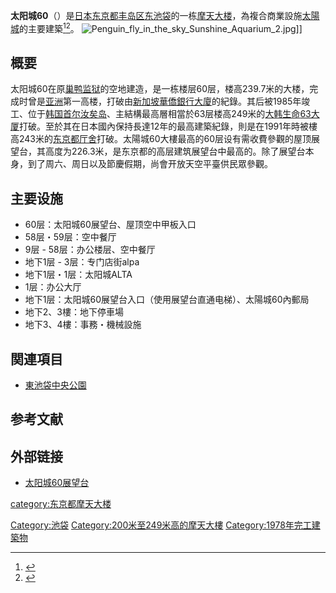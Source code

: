 {{Coord|35|43|45|N|139|43|05|E|display=title|region:JP-13_type:landmark_source:dewiki}}
{{Infobox Skyscraper
| building_name  = 太阳城60
| image          =
[[Image:Sunshine_60.JPG|250px]]
| caption        =
| year_highest   =
| year_end       =
| plural         =
| location       = {{JPN}}[[東京都|東京都]][[豐島區|豐島區]][[東池袋|東池袋]]
| coordinates    = {{coord|35|43|45|N|139|43|05|E}}
| status         = 完成
| groundbreaking =
| est-completion =
| start_date     = 1973年
| completion_date= 1978年
| opening        = 1978年4月
| destroyed      =
| use            = 综合用途
| antenna_spire  =
| roof           = 239.7米
| top_floor      = 226.3米
| floor_count    = 地上60層・地下4層、塔樓3層
| elevator_count = 41（東芝製33台、三菱製8台）
| cost           =
| floor_area     = 190,595平方米
| architect      = [[三菱地所|三菱地所]]
| engineer       = [[大城建設|大城建設]]等其他8社JV
| contractor     =
| developer      = 
| owner          = 株式會社太陽城
}}
{{japanese
| japanese=サンシャイン60
| kana=サンシャインろくじゅう
| romaji=Sanshain Rokujū}}
'''太阳城60'''（{{lang-ja|サンシャイン60}}）是[[日本|日本]][[东京都|东京都]][[丰岛区|丰岛区]][[东池袋|东池袋]]的一栋[[摩天大楼|摩天大楼]]，為複合商業設施[[太陽城_(東京)|太陽城]]的主要建築<ref name="S60 SCP">{{cite web |url=http://skyscraperpage.com/cities/?buildingID=1777 |title=Sunshine 60 |accessdate= |publisher=Skyscraperpage.com |archive-date=2013-06-30 |archive-url=https://www.webcitation.org/6HlFr6tP7?url=http://skyscraperpage.com/cities/?buildingID=1777 |dead-url=no }}</ref><ref name="S60 EMP">{{cite web |url=http://www.emporis.com/en/wm/bu/?id=sunshine60building-tokyo-japan |title=Sunshine 60 Building |accessdate= |publisher=Emporis.com |archive-date=2013-06-30 |archive-url=https://www.webcitation.org/6HlFrmrkg?url=http://www.emporis.com/building/sunshine60building-tokyo-japan |dead-url=no }}</ref>。
[[File:Penguin_fly_in_the_sky_Sunshine_Aquarium_2.jpg|thumb]]]]
== 概要 ==
太阳城60在原[[巢鸭监狱|巢鸭监狱]]的空地建造，是一栋楼层60层，楼高239.7米的大楼，完成时曾是[[亚洲|亚洲]]第一高楼，打破由[[新加坡|新加坡]][[華僑銀行大廈|華僑銀行大廈]]的紀錄。其后被1985年竣工、位于[[韩国|韩国]][[首尔|首尔]][[汝矣岛|汝矣岛]]、主結構最高層相當於63层楼高249米的[[大韩生命保险|大韩生命]][[63大厦|63大厦]]打破。至於其在日本國內保持長達12年的最高建築紀錄，則是在1991年時被樓高243米的[[东京都厅舍|东京都厅舍]]打破。太陽城60大樓最高的60层设有需收費參觀的屋顶展望台，其高度为226.3米，是东京都的高层建筑展望台中最高的。除了展望台本身，到了周六、周日以及節慶假期，尚會开放天空平臺供民眾參觀。

== 主要设施 ==
* 60层：太阳城60展望台、屋顶空中甲板入口 
* 58层・59层：空中餐厅 
* 9层 - 58层：办公楼层、空中餐厅
* 地下1层 - 3层：专门店街alpa
* 地下1层・1层：太阳城ALTA
* 1层：办公大厅 
* 地下1层：太阳城60展望台入口（使用展望台直通电梯）、太陽城60內郵局
* 地下2、3樓：地下停車場
* 地下3、4樓：事務・機械設施

== 関連項目 ==
* [[東池袋中央公園|東池袋中央公園]]

== 参考文献 ==
{{Reflist}}

== 外部链接 ==
{{commonscat|Sunshine City, Tokyo}}
* {{ja}}[http://www.sunshinecity.co.jp/observatory/ 太阳城60展望台]{{Wayback|url=http://www.sunshinecity.co.jp/observatory/ |date=20130818000946 }}

{{东京都摩天大楼}}
{{摩天大楼}}
{{DEFAULTSORT:Sunshine 60}} 
[[category:东京都摩天大楼|category:东京都摩天大楼]]
[[Category:池袋|Category:池袋]]
[[Category:200米至249米高的摩天大樓|Category:200米至249米高的摩天大樓]]
[[Category:1978年完工建築物|Category:1978年完工建築物]]